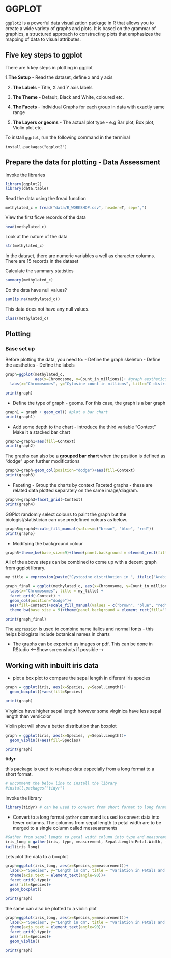 # GGPLOT
`ggplot2` is a powerful data visualization package in R that allows you to create a wide variety of graphs and plots. It is based on the grammar of graphics, a structured approach to constructing plots that emphasizes the mapping of data to visual attributes.

## Five key steps to ggplot 
There are 5 key steps in plotting in ggplot

1.**The Setup** - Read the dataset, define x and y axis 

2. **The Labels** - Title, X and Y axis labels 

3. **The Theme** - Default, Black and White, coloured etc. 

4. **The Facets** - Individual Graphs for each group in data with exactly same range

5. **The Layers or geoms** - The actual plot type - e.g Bar plot, Box plot, Violin plot etc. 

To install `ggplot`, run the following command in the terminal 
```
install.packages("ggplot2")
```


## Prepare the data for plotting - Data Assessment
Invoke the libraries 
```r
library(ggplot2)
library(data.table)
```

Read the data using the fread function 
```r
methylated_c = fread("data/R_WORKSHOP.csv", header=T, sep=",")
```

View the first ficve records of the data 
```r
head(methylated_c)
```

Look at the nature of the data 
```r
str(methylated_c)
```
In the dataset, there are numeric variables a well as character columns. There are 15 records in the dataset

Calculate the summary statistics 
```r
summary(methylated_c)
```

Do the data have null values?
```r
sum(is.na(methylated_c))
```

This data does not have any null values. 

```r
class(methylated_c)
```


## Plotting 
### Base set up
Before plotting the data, you need to: 
- Define the graph skeleton
- Define the aesthetics
- Define the labels
```r
graph=ggplot(methylated_c, 
             aes(x=Chromosome, y=Count_in_millions))+ #graph aesthetics
  labs(x="Chromosomes", y="Cytosine count in millions", title="C distribution in A thaliana") #graph labels

print(graph)
```

- Define the type of graph - geoms. For this case, the graph is a bar graph
```r
graph1 = graph + geom_col() #plot a bar chart
print(graph1)
```

- Add some depth to the chart - introduce the third variable "Context"
Make it a stacked bar chart
```r
graph2=graph1+aes(fill=Context)
print(graph2)
```

 The graphs can also be a **grouped bar chart** when the position is defined as "dodge" upon further modifications
```r
graph3=graph+geom_col(position="dodge")+aes(fill=Context)
print(graph3)
```

- Faceting - Group the charts by context
Faceted graphs - these are related data plotted separately on the same image/diagram.
```r
graph4=graph3+facet_grid(~Context)
print(graph4)
```

GGPlot randomly select colours to paint the graph but the biologist/statistician can use predefined colours as below.
```r
graph5=graph4+scale_fill_manual(values=c("brown", "blue", "red"))
print(graph5)
```

- Modifying the background colour
```r
graph5+theme_bw(base_size=9)+theme(panel.background = element_rect(fill="lightblue"))
```

All of the above steps can be combined to come up with a decent graph from ggplot library.
```r
my_title = expression(paste("Cystosine distribution in ", italic("Arabidopis thaliana")))#Define the title 

graph_final = ggplot(methylated_c, aes(x=Chromosome, y=Count_in_millions))+
  labs(x="Chromosomes", title = my_title) +
  facet_grid(~Context) +
  geom_col(position="dodge")+
  aes(fill=Context)+scale_fill_manual(values = c("brown", "blue", "red"))+
  theme_bw(base_size = 9)+theme(panel.background = element_rect(fill="lightblue"))

print(graph_final)
```
The `expression` is used to combine name italics and normal fonts - this helps biologists include botanical names in charts


- The graphs can be exported as images or pdf. This can be done in RStudio
<--Show screenshots if possible-->

## Working with inbuilt iris data 
- plot a box plot to compare the sepal length in diferent iris species
```r
graph = ggplot(iris, aes(x=Species, y=Sepal.Length))+
  geom_boxplot()+aes(fill=Species)

print(graph)
```
Virginica have higher sepal length however some virginica have less sepal length than versicolor

Violin plot will show a better distribution than boxplot
```r
graph = ggplot(iris, aes(x=Species, y=Sepal.Length))+
  geom_violin()+aes(fill=Species)

print(graph)
```

**tidyr**

this package is used to reshape data especially from a long format to a short format.
```r
# uncomment the below line to install the library 
#install.packages("tidyr")
```

Invoke the library
```r
library(tidyr) # can be used to convert from short format to long format
```

- Convert to a long format
`gather` command is used to convert data into fewer columns. The columns from sepal length to petal width are to be merged to a single column called messearements
```r
#Gather from sepal length to petal width column into type and measurement column 
iris_long = gather(iris, type, measurement, Sepal.Length:Petal.Width, factor_key = TRUE)
tail(iris_long)
```

Lets plot the data to a boxplot 
```r
graph=ggplot(iris_long, aes(x=Species,y=measurement))+
  labs(x="Species", y="Length in cm", title = "variation in Petals and Sepals of Iris Species")+
  theme(axis.text = element_text(angle=90))+
  facet_grid(~type)+
  aes(fill=Species)+
  geom_boxplot()

print(graph)
```

the same can also be plotted to a violin plot 
```r
graph=ggplot(iris_long, aes(x=Species,y=measurement))+
  labs(x="Species", y="Length in cm", title = "variation in Petals and Sepals of Iris Species")+
  theme(axis.text = element_text(angle=90))+
  facet_grid(~type)+
  aes(fill=Species)+
  geom_violin()

print(graph)
```


